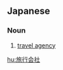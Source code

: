 ==Japanese==
{{ja-kanjitab|りょ|こう|かい|k3=がい|しゃ|r=y|yomi=on}}

===Noun===
{{ja-noun|りょこうがいしゃ}}

# [[travel agency]]

[[hu:旅行会社]]